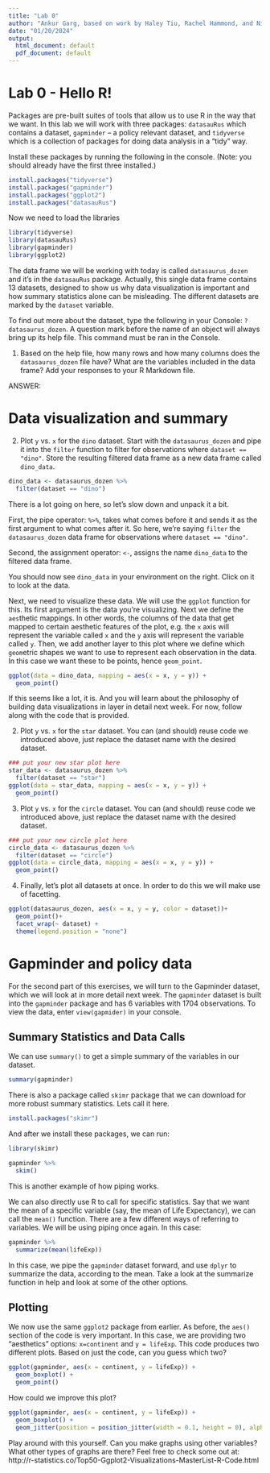 ```yaml
---
title: "Lab 0"
author: "Ankur Garg, based on work by Haley Tiu, Rachel Hammond, and Nikhil Kalathil"
date: "01/20/2024"
output:
  html_document: default
  pdf_document: default
---
```

# Lab 0 - Hello R!

Packages are pre-built suites of tools that allow us to use R in the way that we want. In this lab we will work with three packages: `datasauRus` which contains a dataset, `gapminder` -- a policy relevant dataset, and `tidyverse` which is a collection of packages for doing data analysis in a "tidy" way.

Install these packages by running the following in the console. (Note: you should already have the first three installed.)

```r
install.packages("tidyverse")
install.packages("gapminder")
install.packages("ggplot2")
install.packages("datasauRus")
```

Now we need to load the libraries

```r
library(tidyverse) 
library(datasauRus)
library(gapminder)
library(ggplot2)
```

The data frame we will be working with today is called `datasaurus_dozen` and it's in the `datasauRus` package. Actually, this single data frame contains 13 datasets, designed to show us  why data visualization is important and how summary statistics alone can be misleading. The different datasets are marked by the `dataset` variable.

To find out more about the dataset, type the following in your Console: `?datasaurus_dozen`. A question mark before the name of an object will always bring up its help file. This command must be ran in the Console.

1. Based on the help file, how many rows and how many columns does the `datasaurus_dozen` file have? What are the variables included in the data frame? Add your responses to your R Markdown file. 

ANSWER:

# Data visualization and summary

2. Plot `y` vs. `x` for the `dino` dataset. 
Start with the `datasaurus_dozen` and pipe it into the `filter` function to filter for observations where `dataset == "dino"`. Store the resulting filtered data frame as a new data frame called `dino_data`.

```r
dino_data <- datasaurus_dozen %>%
  filter(dataset == "dino")
```

There is a lot going on here, so let's slow down and unpack it a bit. 

First, the pipe operator: `%>%`, takes what comes before it and sends it as the first argument to what comes after it. So here, we're saying `filter` the `datasaurus_dozen` data frame for observations where `dataset == "dino"`.

Second, the assignment operator: `<-`, assigns the name `dino_data` to the filtered data frame.

You should now see `dino_data` in your environment on the right. Click on it to look at the data.

Next, we need to visualize these data. We will use the `ggplot` function for this. Its first argument is the data you're visualizing. Next we define the `aes`thetic mappings. In other words, the columns of the data that get mapped to certain aesthetic features of the plot, e.g. the `x` axis will represent the variable called `x` and the `y` axis will represent the variable called `y`. Then, we add another layer to this plot where we define which `geom`etric shapes we want to use to represent each observation in the data. In this case we want these to be points, hence `geom_point`.

```r
ggplot(data = dino_data, mapping = aes(x = x, y = y)) +
  geom_point()
```

If this seems like a lot, it is. And you will learn about the philosophy of building data visualizations in layer in detail next week. For now, follow along with the code that is provided.

2. Plot `y` vs. `x` for the `star` dataset. You can (and should) reuse code we introduced above, just replace the dataset name with the desired dataset. 

```r
### put your new star plot here
star_data <- datasaurus_dozen %>%
  filter(dataset == "star")
ggplot(data = star_data, mapping = aes(x = x, y = y)) +
  geom_point()
```


3. Plot `y` vs. `x` for the `circle` dataset. You can (and should) reuse code we introduced above, just replace the dataset name with the desired dataset. 

```r
### put your new circle plot here
circle_data <- datasaurus_dozen %>%
  filter(dataset == "circle")
ggplot(data = circle_data, mapping = aes(x = x, y = y)) +
  geom_point()
```

4. Finally, let's plot all datasets at once. In order to do this we will make use of facetting.

```r
ggplot(datasaurus_dozen, aes(x = x, y = y, color = dataset))+
  geom_point()+
  facet_wrap(~ dataset) +
  theme(legend.position = "none")
```

# Gapminder and policy data 

For the second part of this exercises, we will turn to the Gapminder dataset, which we will look at in more detail next week. The `gapminder` dataset is built into the `gapminder` package and has 6 variables with 1704 observations. To view the data, enter `view(gapmider)` in your console. 

## Summary Statistics and Data Calls

We can use `summary()` to get a simple summary of the variables in our dataset. 

```r
summary(gapminder)
```

There is also a package called `skimr` package that we can download for more robust summary statistics. Lets call it here. 

```r
install.packages("skimr")
```

And after we install these packages, we can run: 

```r
library(skimr)

gapminder %>% 
  skim()
```

This is another example of how piping works. 

We can also directly use R to call for specific statistics. Say that we want the mean of a specific variable (say, the mean of Life Expectancy), we can call the `mean()` function. There are a few different ways of referring to variables. We will be using piping once again. In this case: 

```r
gapminder %>% 
  summarize(mean(lifeExp))
```

In this case, we pipe the `gapminder` dataset forward, and use `dplyr` to summarize the data, according to the mean. Take a look at the summarize function in help and look at some of the other options. 

## Plotting

We now use the same `ggplot2` package from earlier. As before, the `aes()` section of the code is very important. In this case, we are providing two "aesthetics" options: `x=continent` and `y = lifeExp`. This code produces two different plots. Based on just the code, can you guess which two? 

```r
ggplot(gapminder, aes(x = continent, y = lifeExp)) +
  geom_boxplot() +
  geom_point()
```

How could we improve this plot?
```r
ggplot(gapminder, aes(x = continent, y = lifeExp)) +
  geom_boxplot() +
  geom_jitter(position = position_jitter(width = 0.1, height = 0), alpha = .25)
```

Play around with this yourself. Can you make graphs using other variables? What other types of graphs are there? Feel free to check some out at: http://r-statistics.co/Top50-Ggplot2-Visualizations-MasterList-R-Code.html